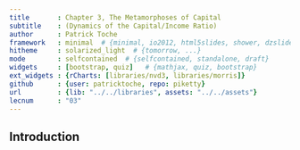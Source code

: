 ```yaml
---
title       : Chapter 3, The Metamorphoses of Capital
subtitle    : (Dynamics of the Capital/Income Ratio)
author      : Patrick Toche
framework   : minimal  # {minimal, io2012, html5slides, shower, dzslides, ...}
hitheme     : solarized_light  # {tomorrow, ...}
mode        : selfcontained  # {selfcontained, standalone, draft}
widgets     : [bootstrap, quiz]   # {mathjax, quiz, bootstrap}
ext_widgets : {rCharts: [libraries/nvd3, libraries/morris]}
github      : {user: patricktoche, repo: piketty}
url         : {lib: "../../libraries", assets: "../../assets"}
lecnum      : "03"
---
```


## Introduction





